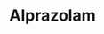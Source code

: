 ---
title: Alprazolam
aka:
  - xanax
duration_chart_title: Oral Duration of Alprazolam
image_location: /src/assets/Images/Alprazolam/Alprazolam (structural formula).png
duration_chart:
  total: 6–8 hours
  onset: 220m
  coming_up: 70m
  plateau: 90m
  coming_down: 3h
  after_effects: 15h
positive_effects: euphoria, relaxation, increased sociability
neutral_effects: slurred speech, flushed skin
negative_effects: nausea, reduced coordination, memory impairment
dosage_table:
  title: Oral Dosage of Alprazolam
  threshold: 0.10 mg
  light: 0.25–0.5 mg
  common: 0.5–1.5 mg
  strong: 1.5–2 mg
  heavy: 2+ mg
--- 